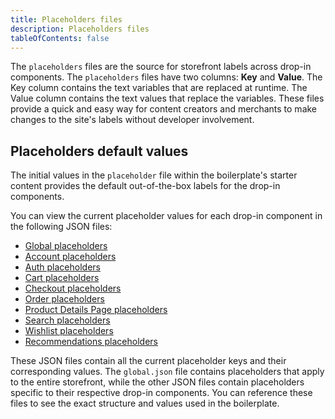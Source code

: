 ```yaml
---
title: Placeholders files
description: Placeholders files
tableOfContents: false
---
```


The `placeholders` files are the source for storefront labels across drop-in components. The `placeholders` files have two columns: **Key** and **Value**. The Key column contains the text variables that are replaced at runtime. The Value column contains the text values that replace the variables. These files provide a quick and easy way for content creators and merchants to make changes to the site's labels without developer involvement.

## Placeholders default values

The initial values in the `placeholder` file within the boilerplate's starter content provides the default out-of-the-box labels for the drop-in components.

You can view the current placeholder values for each drop-in component in the following JSON files:

- [Global placeholders](https://main--boilerplate--adobe-commerce.aem.page/placeholders/global.json)
- [Account placeholders](https://main--boilerplate--adobe-commerce.aem.page/placeholders/account.json)
- [Auth placeholders](https://main--boilerplate--adobe-commerce.aem.page/placeholders/auth.json)
- [Cart placeholders](https://main--boilerplate--adobe-commerce.aem.page/placeholders/cart.json)
- [Checkout placeholders](https://main--boilerplate--adobe-commerce.aem.page/placeholders/checkout.json)
- [Order placeholders](https://main--boilerplate--adobe-commerce.aem.page/placeholders/order.json)
- [Product Details Page placeholders](https://main--boilerplate--adobe-commerce.aem.page/placeholders/pdp.json)
- [Search placeholders](https://main--boilerplate--adobe-commerce.aem.page/placeholders/search.json)
- [Wishlist placeholders](https://main--boilerplate--adobe-commerce.aem.page/placeholders/wishlist.json)
- [Recommendations placeholders](https://main--boilerplate--adobe-commerce.aem.page/placeholders/recommendations.json)

These JSON files contain all the current placeholder keys and their corresponding values. The `global.json` file contains placeholders that apply to the entire storefront, while the other JSON files contain placeholders specific to their respective drop-in components. You can reference these files to see the exact structure and values used in the boilerplate.
